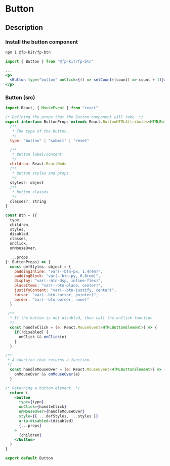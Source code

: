 
<Meta title="Elements/Buttons/Readme" />

# Button

## Description

### Install the button component

```bash
npm i @fp-kit/fp-btn
```

```jsx
import { Button } from "@fp-kit/fp-btn"

...
<p>
  <Button type="button" onClick={() => setCount((count) => count + 1)}>count is: {count}</Button>
</p>
```


### Button (src)

```jsx
import React, { MouseEvent } from "react"

/* Defining the props that the Button component will take. */
export interface ButtonProps extends React.ButtonHTMLAttributes<HTMLButtonElement> {
  /**
   * The type of the button.
   */
  type: "button" | "submit" | "reset"

  /**
   * Button label/content
   */
  children: React.ReactNode
  /**
   * Button styles and props
   */
  styles?: object
  /**
   * button classes
   */
  classes?: string
}

const Btn = ({
  type,
  children,
  styles,
  disabled,
  classes,
  onClick,
  onMouseOver,

  ...props
}: ButtonProps) => {
  const defStyles: object = {
    paddingInline: "var(--btn-px, 1.4rem)",
    paddingBlock: "var(--btn-py, 0.8rem)",
    display: "var(--btn-dsp, inline-flex)",
    placeItems: "var(--btn-place, center)",
    justifyContent: "var(--btn-justify, center)",
    cursor: "var(--btn-cursor, pointer)",
    border: "var(--btn-border, none)"
  }

 /**
  * If the button is not disabled, then call the onClick function
  */
  const handleClick = (e: React.MouseEvent<HTMLButtonElement>) => {
    if(!disabled) {
      onClick && onClick(e)
    }
  }

/**
 * A function that returns a function.
 */
  const handleMouseOver = (e: React.MouseEvent<HTMLButtonElement>) => {
    onMouseOver && onMouseOver(e)
  }

/* Returning a button element. */
  return (
    <button
      type={type}
      onClick={handleClick}
      onMouseOver={handleMouseOver}
      style={{ ...defStyles, ...styles }}
      aria-disabled={disabled}
      {...props}
    >
      {children}
    </button>
  )
}

export default Button
```
